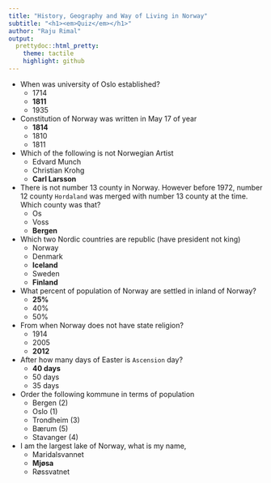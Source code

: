 ```yaml
---
title: "History, Geography and Way of Living in Norway"
subtitle: "<h1><em>Quiz</em></h1>"
author: "Raju Rimal"
output:
  prettydoc::html_pretty:
    theme: tactile
    highlight: github
---
```


* When was university of Oslo established?
    - 1714
    - **1811**
    - 1935
* Constitution of Norway was written in May 17 of year
    - **1814**
    - 1810
    - 1811
* Which of the following is not Norwegian Artist
    - Edvard Munch
    - Christian Krohg
    - **Carl Larsson**
* There is not number 13 county in Norway. However before 1972, number 12 county `Hordaland` was merged with number 13 county at the time. Which county was that?
    - Os
    - Voss
    - **Bergen**
* Which two Nordic countries are republic (have president not king)
    - Norway
    - Denmark
    - **Iceland**
    - Sweden
    - **Finland**
* What percent of population of Norway are settled in inland of Norway?
    - **25%**
    - 40%
    - 50%
* From when Norway does not have state religion?
    - 1914
    - 2005
    - **2012**
* After how many days of Easter is `Ascension` day?
    - **40 days**
    - 50 days
    - 35 days
* Order the following kommune in terms of population
    - Bergen (2)
    - Oslo (1)
    - Trondheim (3)
    - Bærum (5)
    - Stavanger (4)
* I am the largest lake of Norway, what is my name,
    - Maridalsvannet
    - **Mjøsa**
    - Røssvatnet
